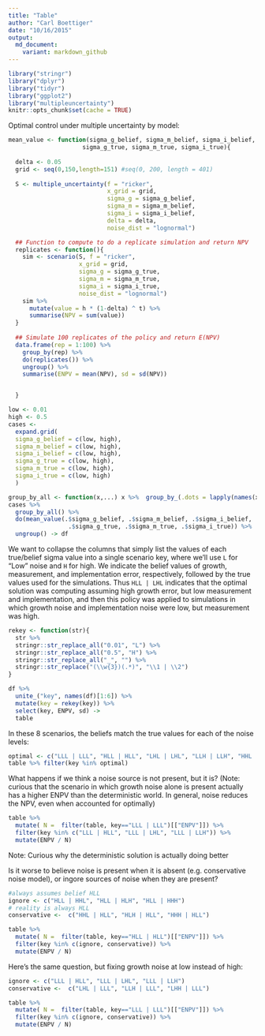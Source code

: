 ```yaml
---
title: "Table"
author: "Carl Boettiger"
date: "10/16/2015"
output: 
  md_document:
    variant: markdown_github
---
```


```r
library("stringr")
library("dplyr")
library("tidyr")
library("ggplot2")
library("multipleuncertainty")
knitr::opts_chunk$set(cache = TRUE)
```



Optimal control under multiple uncertainty by model:


```r


mean_value <- function(sigma_g_belief, sigma_m_belief, sigma_i_belief,
                     sigma_g_true, sigma_m_true, sigma_i_true){
  
  delta <- 0.05
  grid <- seq(0,150,length=151) #seq(0, 200, length = 401)
  
  S <- multiple_uncertainty(f = "ricker", 
                            x_grid = grid, 
                            sigma_g = sigma_g_belief, 
                            sigma_m = sigma_m_belief, 
                            sigma_i = sigma_i_belief,
                            delta = delta,
                            noise_dist = "lognormal")

  ## Function to compute to do a replicate simulation and return NPV
  replicates <- function(){
    sim <- scenario(S, f = "ricker", 
                    x_grid = grid, 
                    sigma_g = sigma_g_true, 
                    sigma_m = sigma_m_true, 
                    sigma_i = sigma_i_true, 
                    noise_dist = "lognormal")
    sim %>% 
      mutate(value = h * (1-delta) ^ t) %>% 
      summarise(NPV = sum(value))
  }
  
  ## Simulate 100 replicates of the policy and return E(NPV)
  data.frame(rep = 1:100) %>% 
    group_by(rep) %>% 
    do(replicates()) %>% 
    ungroup() %>%
    summarise(ENPV = mean(NPV), sd = sd(NPV))


  }


```

```r
low <- 0.01
high <- 0.5
cases <-
  expand.grid(
  sigma_g_belief = c(low, high),
  sigma_m_belief = c(low, high),
  sigma_i_belief = c(low, high),
  sigma_g_true = c(low, high),
  sigma_m_true = c(low, high),
  sigma_i_true = c(low, high)
  )

group_by_all <- function(x,...) x %>%  group_by_(.dots = lapply(names(x), as.name))  
cases %>%
  group_by_all() %>%
  do(mean_value(.$sigma_g_belief, .$sigma_m_belief, .$sigma_i_belief,
                 .$sigma_g_true, .$sigma_m_true, .$sigma_i_true)) %>% 
  ungroup() -> df

```


We want to collapse the columns that simply list the values of each true/belief sigma value into a single scenario key, where we'll use `L` for "Low" noise and `H` for high.  We indicate the belief values of growth, measurement, and implementation error, respectively, followed by the true values used for the simulations. Thus `HLL | LHL` indicates that the optimal solution was computing assuming high growth error, but low measurement and implementation, and then this policy was applied to simulations in which growth noise and implementation noise were low, but measurement was high.  

```r

rekey <- function(str){
  str %>% 
  stringr::str_replace_all("0.01", "L") %>%
  stringr::str_replace_all("0.5", "H") %>%
  stringr::str_replace_all("_", "") %>%
  stringr::str_replace("(\\w{3})(.*)", "\\1 | \\2")
}

df %>% 
  unite_("key", names(df)[1:6]) %>% 
  mutate(key = rekey(key)) %>% 
  select(key, ENPV, sd) -> 
  table

```


In these 8 scenarios, the beliefs match the true values for each of the noise levels:

```r
optimal <- c("LLL | LLL", "HLL | HLL", "LHL | LHL", "LLH | LLH", "HHL | HHL", "LHH | LHH", "HLH | HLH", "HHH | HHH")
table %>% filter(key %in% optimal)
```

What happens if we think a noise source is not present, but it is?  (Note: curious that the scenario in which growth noise alone is present actually has a higher ENPV than the deterministic world.  In general, noise reduces the NPV, even when accounted for optimally)


```r
table %>% 
  mutate( N =  filter(table, key=="LLL | LLL")[["ENPV"]]) %>% 
  filter(key %in% c("LLL | HLL", "LLL | LHL", "LLL | LLH")) %>% 
  mutate(ENPV / N)
```

Note: Curious why the deterministic solution is actually doing better 



Is it worse to believe noise is present when it is absent (e.g. conservative noise model), or ingore sources of noise when they are present?   

```r
#always assumes belief HLL
ignore <- c("HLL | HHL", "HLL | HLH", "HLL | HHH")
# reality is always HLL
conservative <-  c("HHL | HLL", "HLH | HLL", "HHH | HLL")

table %>% 
  mutate( N =  filter(table, key=="HLL | HLL")[["ENPV"]]) %>% 
  filter(key %in% c(ignore, conservative)) %>% 
  mutate(ENPV / N)
```


Here's the same question, but fixing growth noise at low instead of high:

```r
ignore <- c("LLL | HLL", "LLL | LHL", "LLL | LLH")
conservative <-  c("LHL | LLL", "LLH | LLL", "LHH | LLL")

table %>% 
  mutate( N =  filter(table, key=="LLL | LLL")[["ENPV"]]) %>% 
  filter(key %in% c(ignore, conservative)) %>% 
  mutate(ENPV / N)
```

